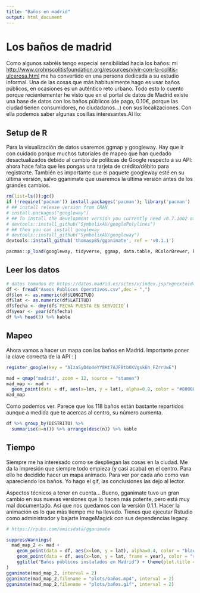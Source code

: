 ```yaml
---
title: "Baños en madrid"
output: html_document
---
```

# Los baños de madrid

Como algunos sabréis tengo especial sensibilidad hacia los baños: mi [http://www.crohnscolitisfoundation.org/resources/vivir-con-la-colitis-ulcerosa.html](enfermedad crónica) me ha convertido en una persona dedicada a su estudio informal. Una de las cosas que más habitualmente hago es usar baños públicos, en ocasiones es un auténtico reto urbano. Todo esto lo cuento porque recientementer he visto que en el portal de datos de Madrid existe una base de datos con los baños públicos (de pago, 0.10€, porque las ciudad tienen consumidores, no ciudadanos...) con sus localizaciones. Con ella podemos saber algunas cosillas interesantes.Al lío:

## Setup de R

Para la visualización de datos usaremos ggmap y googleway. Hay que ir con cuidado porque muchos tutoriales de mapeo que han quedado desactualizados debido al cambio de políticas de Google respecto a su API: ahora hace falta que les pongas una tarjeta de crédito/débito para registrarte. También es importante que el paquete googleway esté en su última versión, salvo gganimate que usaremos la última versión antes de los grandes cambios. 

```r
rm(list=ls());gc()
if (!require('pacman')) install.packages('pacman'); library('pacman') 
# ## install release version from CRAN
# install.packages("googleway")
# ## To install the development version you currently need v0.7.1002 of googlePolylines
# devtools::install_github("SymbolixAU/googlePolylines")
# ## then you can install googleway
# devtools::install_github("SymbolixAU/googleway")
devtools::install_github('thomasp85/gganimate', ref = 'v0.1.1')

pacman::p_load(googleway, tidyverse, ggmap, data.table, RColorBrewer, knitr, gganimate, lubridate)


```

## Leer los datos


```r
# datos tomados de https://datos.madrid.es/sites/v/index.jsp?vgnextoid=edcaaa8cf6bda510VgnVCM1000001d4a900aRCRD&vgnextchannel=374512b9ace9f310VgnVCM100000171f5a0aRCRD
df <- fread("Aseos Publicos Operativos.csv",dec = ",")
df$lon <- as.numeric(df$LONGITUD)
df$lat <- as.numeric(df$LATITUD)
df$fecha <- dmy(df$`FECHA PUESTA EN SERVICIO`)
df$year <- year(df$fecha)
df %>% head(3) %>% kable
```

## Mapeo

Ahora vamos a hacer un mapa con los baños en Madrid. Importante poner la clave correcta de la API : ) 

```r
register_google(key = "AIzaSyD4o4eYY8Ht7AJF8tbKKVgsk6h_FZrrUwE")

mad = qmap("madrid", zoom = 12, source = "stamen")
mad_map <- mad + 
  geom_point(data = df, aes(x=lon, y = lat), alpha=0.8, color = "#800000", size = 3)
mad_map

```

Como podemos ver. Parece que los 118 baños están bastante repartidos aunque a medida que te acercas al centro, su número aumenta.

```r
df %>% group_by(DISTRITO) %>% 
  summarise(n=n()) %>% arrange(desc(n)) %>% kable 
```

## Tiempo

Siempre me ha interesado como se despliegan las cosas en la ciudad. Me da la impresión que siempre todo empieza (y casi acaba) en el centro.  Para ello he decidido hacer un mapa animado. Para ver por cada año como van apareciendo los baños. Yo hago el gif, las conclusiones las dejo al lector. 

Aspectos técnicos a tener en cuenta... Bueno, gganimate tuvo un gran cambio en sus nuevas versiones que lo hacen más potente, pero está muy mal documentado. Así que nos quedamos con la versión 0.1.1. Hacer la animación es lo que más tiempo me ha llevado. Tienes que ejecutar Rstudio como administrador y bajarte ImageMagick con sus dependencias legacy. 

```r
# https://rpubs.com/omicsdata/gganimate

suppressWarnings(
  mad_map_2 <- mad + 
    geom_point(data = df, aes(x=lon, y = lat), alpha=0.4, color = "black",  size = 3) +
    geom_point(data = df, aes(x=lon, y = lat, frame = year), color = "red", size = 3) +
    ggtitle("Baños públicos instalados en Madrid") + theme(plot.title = element_text(size=22))
)
gganimate(mad_map_2, interval = 2)
gganimate(mad_map_2,filename = "plots/baños.mp4", interval = 2)
gganimate(mad_map_2,filename = "plots/baños.gif", interval = 2)
```